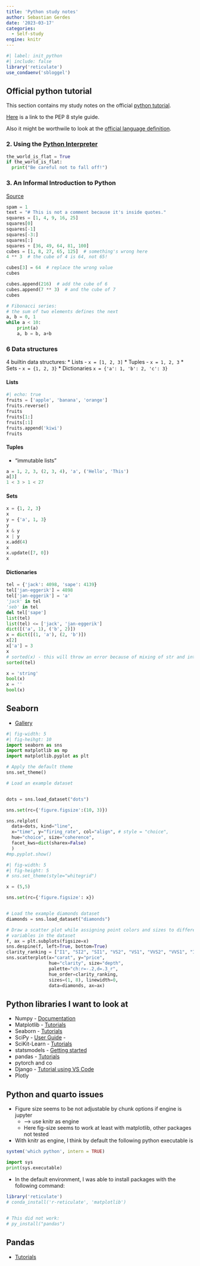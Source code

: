 ```yaml
---
title: 'Python study notes'
author: Sebastian Gerdes
date: '2023-03-17'
categories:
  - Self-study
engine: knitr
---
```


```r
#| label: init_python
#| include: false
library('reticulate')
use_condaenv('sbloggel')
```


## Official python tutorial
This section contains my study notes on the official [python tutorial](https://docs.python.org/3/tutorial/index.html).

[Here](https://peps.python.org/pep-0008/#introduction) is a link to the PEP 8 style guide.

Also it might be worthwile to look at the [official language definition]( https://docs.python.org/3/reference/index.html#reference-index).


###  2. Using the [Python Interpreter](https://docs.python.org/3/tutorial/interpreter.html)
```python
the_world_is_flat = True
if the_world_is_flat:
  print("Be careful not to fall off!")
```

### 3. An Informal Introduction to Python
[Source](https://docs.python.org/3/tutorial/introduction.html)

```python
spam = 1 
text = "# This is not a comment because it's inside quotes."
squares = [1, 4, 9, 16, 25]
squares[0]
squares[-1]
squares[-3:]
squares[:]
squares + [36, 49, 64, 81, 100]
cubes = [1, 8, 27, 65, 125]  # something's wrong here
4 ** 3  # the cube of 4 is 64, not 65!

cubes[3] = 64  # replace the wrong value
cubes

cubes.append(216)  # add the cube of 6
cubes.append(7 ** 3)  # and the cube of 7
cubes
```

```python
# Fibonacci series:
# the sum of two elements defines the next
a, b = 0, 1
while a < 10:
    print(a)
    a, b = b, a+b
```

### 6 Data structures
4 builtin data structures:
* Lists - `x = [1, 2, 3]`
* Tuples - `x = 1, 2, 3`
* Sets - `x = {1, 2, 3}`
* Dictionaries `x = {'a': 1, 'b': 2, 'c': 3}`

#### Lists
```python
#| echo: true
fruits = ['apple', 'banana', 'orange']
fruits.reverse()
fruits
fruits[1:]
fruits[:1]
fruits.append('kiwi')
fruits
```
#### Tuples
* "immutable lists"
```python
a = 1, 2, 3, (2, 3, 4), 'a', ('Hello', 'This')
a[3]
1 < 3 > 1 < 27
```
#### Sets
```python
x = {1, 2, 3}
x
y = {'a', 1, 3}
y
x & y
x | y
x.add(4)
x
x.update([7, 0])
x
```

#### Dictionaries
```python
tel = {'jack': 4098, 'sape': 4139}
tel['jan-eggerik'] = 4898
tel['jan-eggerik'] = 'a'
'jack' in tel
'seb' in tel
del tel['sape']
list(tel)
list(tel) <= ['jack', 'jan-eggerik']
dict([('a', 1), ('b', 2)])
x = dict([(1, 'a'), (2, 'b')])
x[2]
x['a'] = 3
x
# sorted(x) - this will throw an error because of mixing of str and int
sorted(tel)
```


```python
x = 'string'
bool(x)
x = ''
bool(x)
```



## Seaborn
* [Gallery](https://seaborn.pydata.org/examples/index.html)
```python
#| fig-width: 5
#| fig-heihgt: 10
import seaborn as sns
import matplotlib as mp
import matplotlib.pyplot as plt

# Apply the default theme
sns.set_theme()

# Load an example dataset


dots = sns.load_dataset("dots")

sns.set(rc={'figure.figsize':(10, 3)})

sns.relplot(
  data=dots, kind="line",
  x="time", y="firing_rate", col="align", # style = "choice",
  hue="choice", size="coherence", 
  facet_kws=dict(sharex=False)
  )
#mp.pyplot.show()

```


```python
#| fig-width: 5
#| fig-height: 5
# sns.set_theme(style="whitegrid")

x = (5,5)

sns.set(rc={'figure.figsize': x})


# Load the example diamonds dataset
diamonds = sns.load_dataset("diamonds")

# Draw a scatter plot while assigning point colors and sizes to different
# variables in the dataset
f, ax = plt.subplots(figsize=x)
sns.despine(f, left=True, bottom=True)
clarity_ranking = ["I1", "SI2", "SI1", "VS2", "VS1", "VVS2", "VVS1", "IF"]
sns.scatterplot(x="carat", y="price",
                hue="clarity", size="depth",
                palette="ch:r=-.2,d=.3_r",
                hue_order=clarity_ranking,
                sizes=(1, 8), linewidth=0,
                data=diamonds, ax=ax)
```


## Python libraries I want to look at
* Numpy - [Documentation](https://numpy.org/doc/stable/user/whatisnumpy.html)
* Matplotlib - [Tutorials](https://matplotlib.org/stable/tutorials/index.html)
* Seaborn - [Tutorials](https://seaborn.pydata.org/tutorial.html)
* SciPy - [User Guide](https://docs.scipy.org/doc/scipy/tutorial/index.html) - 
* SciKit-Learn - [Tutorials](https://scikit-learn.org/stable/tutorial/index.html)
* statsmodels - [Getting started](https://www.statsmodels.org/stable/gettingstarted.html)
* pandas - [Tutorials](https://pandas.pydata.org/docs/getting_started/intro_tutorials/)
* pytorch and co
* Django - [Tutorial using VS Code](https://code.visualstudio.com/docs/python/tutorial-django)
* Plotly

## Python and quarto issues
* Figure size seems to be not adjustable by chunk options if engine is jupyter 
  * --> use knitr as engine
  * Here fig-size seems to work at least with matplotlib, other packages not tested
* With knitr as engine, I think by default the following python executable is

```r
system('which python', intern = TRUE)
```

```python
import sys
print(sys.executable)
```
* In the default environment, I was able to install packages with the following command:
```r
library('reticulate')
# conda_install('r-reticulate', 'matplotlib')
 

# This did not work:
# py_install("pandas")
```


## Pandas
* [Tutorials](https://pandas.pydata.org/docs/getting_started/intro_tutorials/)
